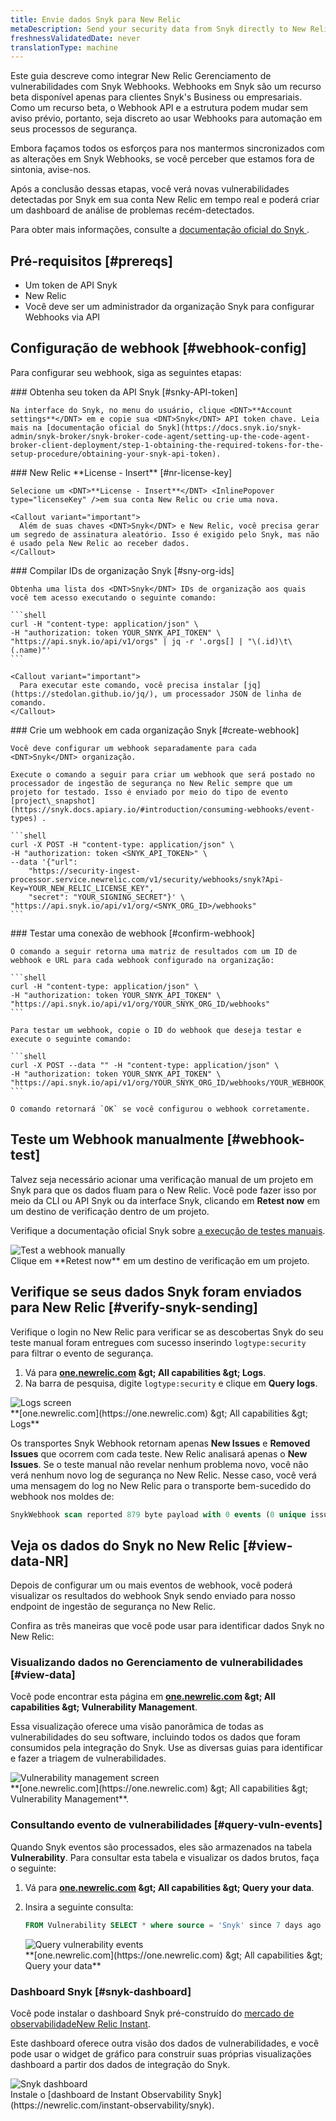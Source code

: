```yaml
---
title: Envie dados Snyk para New Relic
metaDescription: Send your security data from Snyk directly to New Relic.
freshnessValidatedDate: never
translationType: machine
---
```







Este guia descreve como integrar New Relic Gerenciamento de vulnerabilidades com <DNT>Snyk</DNT> Webhooks. Webhooks em <DNT>Snyk</DNT> são um recurso beta disponível apenas para clientes <DNT>Snyk&apos;s Business</DNT> ou empresariais. Como um recurso beta, o <DNT>Webhook API</DNT> e a estrutura podem mudar sem aviso prévio, portanto, seja discreto ao usar Webhooks para automação em seus processos de segurança.

Embora façamos todos os esforços para nos mantermos sincronizados com as alterações em <DNT>Snyk Webhooks</DNT>, se você perceber que estamos fora de sintonia, avise-nos.

Após a conclusão dessas etapas, você verá novas vulnerabilidades detectadas por <DNT>Snyk</DNT> em sua conta New Relic em tempo real e poderá criar um dashboard de análise de problemas recém-detectados.

Para obter mais informações, consulte a [documentação oficial do <DNT>Snyk</DNT> ](https://snyk.docs.apiary.io/#reference/webhooks).

## Pré-requisitos [#prereqs]

* Um token de API <DNT>Snyk</DNT>
* New Relic<InlinePopover type="licenseKey" />
* Você deve ser um administrador da organização <DNT>Snyk</DNT> para configurar Webhooks via API

## Configuração de webhook [#webhook-config]

Para configurar seu webhook, siga as seguintes etapas:

<Steps>
  <Step>
    ### Obtenha seu token da API Snyk [#snky-API-token]

    Na interface do Snyk, no menu do usuário, clique <DNT>**Account settings**</DNT> em e copie sua <DNT>Snyk</DNT> API token chave. Leia mais na [documentação oficial do Snyk](https://docs.snyk.io/snyk-admin/snyk-broker/snyk-broker-code-agent/setting-up-the-code-agent-broker-client-deployment/step-1-obtaining-the-required-tokens-for-the-setup-procedure/obtaining-your-snyk-api-token).
  </Step>

  <Step>
    ### New Relic <DNT>**License - Insert**</DNT> [#nr-license-key]

    Selecione um <DNT>**License - Insert**</DNT> <InlinePopover type="licenseKey" />em sua conta New Relic ou crie uma nova.

    <Callout variant="important">
      Além de suas chaves <DNT>Snyk</DNT> e New Relic, você precisa gerar um segredo de assinatura aleatório. Isso é exigido pelo Snyk, mas não é usado pela New Relic ao receber dados.
    </Callout>
  </Step>

  <Step>
    ### Compilar IDs de organização Snyk [#sny-org-ids]

    Obtenha uma lista dos <DNT>Snyk</DNT> IDs de organização aos quais você tem acesso executando o seguinte comando:

    ```shell
    curl -H "content-type: application/json" \
    -H "authorization: token YOUR_SNYK_API_TOKEN" \
    "https://api.snyk.io/api/v1/orgs" | jq -r '.orgs[] | "\(.id)\t\(.name)"'
    ```

    <Callout variant="important">
      Para executar este comando, você precisa instalar [jq](https://stedolan.github.io/jq/), um processador JSON de linha de comando.
    </Callout>
  </Step>

  <Step>
    ### Crie um webhook em cada organização Snyk [#create-webhook]

    Você deve configurar um webhook separadamente para cada <DNT>Snyk</DNT> organização.

    Execute o comando a seguir para criar um webhook que será postado no processador de ingestão de segurança no New Relic sempre que um projeto for testado. Isso é enviado por meio do tipo de evento [project\_snapshot](https://snyk.docs.apiary.io/#introduction/consuming-webhooks/event-types) .

    ```shell
    curl -X POST -H "content-type: application/json" \
    -H "authorization: token <SNYK_API_TOKEN>" \
    --data '{"url": 
        "https://security-ingest-processor.service.newrelic.com/v1/security/webhooks/snyk?Api-Key=YOUR_NEW_RELIC_LICENSE_KEY",
        "secret": "YOUR_SIGNING_SECRET"}' \
    "https://api.snyk.io/api/v1/org/<SNYK_ORG_ID>/webhooks"
    ```
  </Step>

  <Step>
    ### Testar uma conexão de webhook [#confirm-webhook]

    O comando a seguir retorna uma matriz de resultados com um ID de webhook e URL para cada webhook configurado na organização:

    ```shell
    curl -H "content-type: application/json" \
    -H "authorization: token YOUR_SNYK_API_TOKEN" \
    "https://api.snyk.io/api/v1/org/YOUR_SNYK_ORG_ID/webhooks"
    ```

    Para testar um webhook, copie o ID do webhook que deseja testar e execute o seguinte comando:

    ```shell
    curl -X POST --data "" -H "content-type: application/json" \
    -H "authorization: token YOUR_SNYK_API_TOKEN" \
    "https://api.snyk.io/api/v1/org/YOUR_SNYK_ORG_ID/webhooks/YOUR_WEBHOOK_ID/ping"
    ```

    O comando retornará `OK` se você configurou o webhook corretamente.
  </Step>
</Steps>

## Teste um Webhook manualmente [#webhook-test]

Talvez seja necessário acionar uma verificação manual de um projeto em <DNT>Snyk</DNT> para que os dados fluam para o New Relic. Você pode fazer isso por meio da CLI ou API <DNT>Snyk</DNT> ou da interface <DNT>Snyk</DNT>, clicando em <DNT>**Retest now**</DNT> em um destino de verificação dentro de um projeto.

Verifique a documentação oficial <DNT>Snyk</DNT> sobre [a execução de testes manuais](https://docs.snyk.io/getting-started/running-tests#run-tests-manually).

<img title="Test a webhook manually" alt="Test a webhook manually" src={vulnerabilitymanagementTestWebhook} />

<figcaption>
  Clique em <DNT>**Retest now**</DNT> em um destino de verificação em um projeto.
</figcaption>

## Verifique se seus dados Snyk foram enviados para New Relic [#verify-snyk-sending]

Verifique o login no New Relic para verificar se as descobertas <DNT>Snyk</DNT> do seu teste manual foram entregues com sucesso inserindo `logtype:security` para filtrar o evento de segurança.

1. Vá para <DNT>**[one.newrelic.com](https://one.newrelic.com) &amp;gt; All capabilities &amp;gt; Logs**</DNT>.
2. Na barra de pesquisa, digite `logtype:security` e clique em <DNT>**Query logs**</DNT>.

<img title="Logs screen" alt="Logs screen" src={vulnerabilitymanagementVerifySnykData} />

<figcaption>
  <DNT>**[one.newrelic.com](https://one.newrelic.com) &amp;gt; All capabilities &amp;gt; Logs**</DNT>
</figcaption>

Os transportes Snyk Webhook retornam apenas <DNT>**New Issues**</DNT> e <DNT>**Removed Issues**</DNT> que ocorrem com cada teste. New Relic analisará apenas o <DNT>**New Issues**</DNT>. Se o teste manual não revelar nenhum problema novo, você não verá nenhum novo log de segurança no New Relic. Nesse caso, você verá uma mensagem do log no New Relic para o transporte bem-sucedido do webhook nos moldes de:

```sql
SnykWebhook scan reported 879 byte payload with 0 events (0 unique issue ids) from '' errors=no
```

## Veja os dados do Snyk no New Relic [#view-data-NR]

Depois de configurar um ou mais eventos de webhook, você poderá visualizar os resultados do webhook <DNT>Snyk</DNT> sendo enviado para nosso endpoint de ingestão de segurança no New Relic.

Confira as três maneiras que você pode usar para identificar dados <DNT>Snyk</DNT> no New Relic:

### Visualizando dados no Gerenciamento de vulnerabilidades [#view-data]

Você pode encontrar esta página em <DNT>**[one.newrelic.com](https://one.newrelic.com) &amp;gt; All capabilities &amp;gt; Vulnerability Management**</DNT>.

Essa visualização oferece uma visão panorâmica de todas as vulnerabilidades do seu software, incluindo todos os dados que foram consumidos pela integração do <DNT>Snyk</DNT>. Use as diversas guias para identificar e fazer a triagem de vulnerabilidades.

<img title="Vulnerability management screen" alt="Vulnerability management screen" src={accountsVmLanding} />

<figcaption>
  <DNT>**[one.newrelic.com](https://one.newrelic.com) &amp;gt; All capabilities &amp;gt; Vulnerability Management**</DNT>.
</figcaption>

### Consultando evento de vulnerabilidades [#query-vuln-events]

Quando <DNT>Snyk</DNT> eventos são processados, eles são armazenados na tabela <DNT>**Vulnerability**</DNT>. Para consultar esta tabela e visualizar os dados brutos, faça o seguinte:

1. Vá para <DNT>**[one.newrelic.com](https://one.newrelic.com) &amp;gt; All capabilities &amp;gt; Query your data**</DNT>.

2. Insira a seguinte consulta:

   ```sql
   FROM Vulnerability SELECT * where source = 'Snyk' since 7 days ago
   ```

   <img title="Query vulnerability events" alt="Query vulnerability events" src={vulnerabilitymanagementQueryVulnEvents} />

   <figcaption>
     <DNT>**[one.newrelic.com](https://one.newrelic.com) &amp;gt; All capabilities &amp;gt; Query your data**</DNT>
   </figcaption>

### Dashboard Snyk [#snyk-dashboard]

Você pode instalar o dashboard <DNT>Snyk</DNT> pré-construído do [mercado de observabilidadeNew Relic Instant](https://newrelic.com/instant-observability/snyk).

Este dashboard oferece outra visão dos dados de vulnerabilidades, e você pode usar o widget de gráfico para construir suas próprias visualizações dashboard a partir dos dados de integração do Snyk.

<img title="Snyk dashboard" alt="Snyk dashboard" src={vmSnykDashboard} />

<figcaption>
  Instale o [dashboard de Instant Observability Snyk](https://newrelic.com/instant-observability/snyk).
</figcaption>